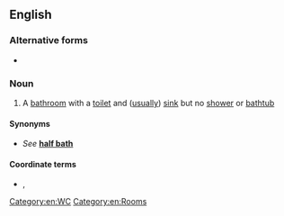 ==English==
===Alternative forms===
* {{l|en|half bath}}

===Noun===
{{en-noun|head=[[half]] [[bathroom]]}}
# A [[bathroom]] with a [[toilet]] and ([[usually]]) [[sink]] but no [[shower]] or [[bathtub]]

====Synonyms====
* ''See'' '''[[half bath]]'''

====Coordinate terms====
* {{l|en|full bathroom}} {{qualifier|with a bathtub}}, {{l|en|three-quarter bathroom}} {{qualifier|with a shower stall}}

[[Category:en:WC]]
[[Category:en:Rooms]]